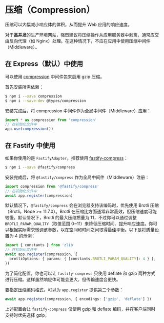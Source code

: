 # 压缩（Compression）

压缩可以大幅减小响应体的体积，从而提升 Web 应用的响应速度。

对于**高并发**的生产环境网站，强烈建议将压缩操作从应用服务器中剥离，通常应交由反向代理（如 Nginx）处理。在这种情况下，不应在应用中使用压缩中间件（Middleware）。

## 在 Express（默认）中使用

可以使用 [compression](https://github.com/expressjs/compression) 中间件包来启用 gzip 压缩。

首先安装所需依赖：

```bash
$ npm i --save compression
$ npm i --save-dev @types/compression
```

安装完成后，将 compression 中间件作为全局中间件（Middleware）应用：

```ts
import * as compression from 'compression'
// 在初始化文件中
app.use(compression())
```

## 在 Fastify 中使用

如果你使用的是 `FastifyAdapter`，推荐使用 [fastify-compress](https://github.com/fastify/fastify-compress)：

```bash
$ npm i --save @fastify/compress
```

安装完成后，将 `@fastify/compress` 作为全局中间件（Middleware）注册：

```ts
import compression from '@fastify/compress'
// 在初始化文件中
await app.register(compression)
```

默认情况下，`@fastify/compress` 会在浏览器支持该编码时，优先使用 Brotli 压缩（Brotli，Node >= 11.7.0）。Brotli 在压缩比方面通常非常高效，但压缩速度可能较慢。默认情况下，Brotli 的最大压缩质量为 11，不过你可以通过调整 `BROTLI_PARAM_QUALITY`（取值范围 0~11）来降低压缩时间、提升响应速度。你可以根据实际需求微调该参数，以在空间和时间之间取得最佳平衡。以下是将质量设置为 4 的示例：

```ts
import { constants } from 'zlib'
// 在初始化文件中
await app.register(compression, {
  brotliOptions: { params: { [constants.BROTLI_PARAM_QUALITY]: 4 } },
})
```

为了简化配置，你也可以让 `fastify-compress` 只使用 deflate 和 gzip 两种方式进行压缩。这样虽然响应体可能会更大，但传输速度会更快。

要指定压缩编码格式，可以为 `app.register` 提供第二个参数：

```ts
await app.register(compression, { encodings: ['gzip', 'deflate'] })
```

上述配置会让 `fastify-compress` 仅使用 gzip 和 deflate 编码，并在客户端同时支持时优先选择 gzip。
